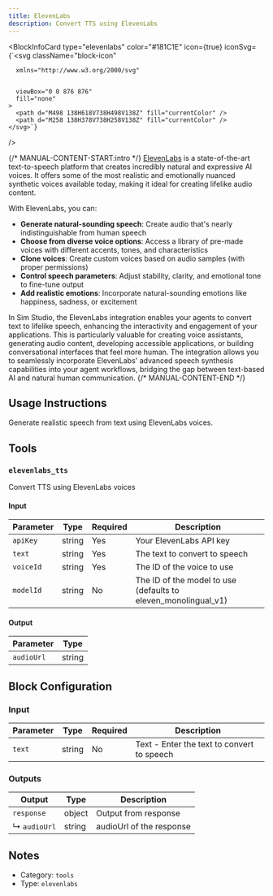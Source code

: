 ```yaml
---
title: ElevenLabs
description: Convert TTS using ElevenLabs
---
```



<BlockInfoCard
  type="elevenlabs"
  color="#181C1E"
  icon={true}
  iconSvg={`<svg className="block-icon"
      
      xmlns="http://www.w3.org/2000/svg"
      
      
      viewBox="0 0 876 876"
      fill="none"
    >
      <path d="M498 138H618V738H498V138Z" fill="currentColor" />
      <path d="M258 138H378V738H258V138Z" fill="currentColor" />
    </svg>`}
/>

{/* MANUAL-CONTENT-START:intro */}
[ElevenLabs](https://elevenlabs.io/) is a state-of-the-art text-to-speech platform that creates incredibly natural and expressive AI voices. It offers some of the most realistic and emotionally nuanced synthetic voices available today, making it ideal for creating lifelike audio content.

With ElevenLabs, you can:

- **Generate natural-sounding speech**: Create audio that's nearly indistinguishable from human speech
- **Choose from diverse voice options**: Access a library of pre-made voices with different accents, tones, and characteristics
- **Clone voices**: Create custom voices based on audio samples (with proper permissions)
- **Control speech parameters**: Adjust stability, clarity, and emotional tone to fine-tune output
- **Add realistic emotions**: Incorporate natural-sounding emotions like happiness, sadness, or excitement

In Sim Studio, the ElevenLabs integration enables your agents to convert text to lifelike speech, enhancing the interactivity and engagement of your applications. This is particularly valuable for creating voice assistants, generating audio content, developing accessible applications, or building conversational interfaces that feel more human. The integration allows you to seamlessly incorporate ElevenLabs' advanced speech synthesis capabilities into your agent workflows, bridging the gap between text-based AI and natural human communication.
{/* MANUAL-CONTENT-END */}

## Usage Instructions

Generate realistic speech from text using ElevenLabs voices.

## Tools

### `elevenlabs_tts`

Convert TTS using ElevenLabs voices

#### Input

| Parameter | Type   | Required | Description                                                      |
| --------- | ------ | -------- | ---------------------------------------------------------------- |
| `apiKey`  | string | Yes      | Your ElevenLabs API key                                          |
| `text`    | string | Yes      | The text to convert to speech                                    |
| `voiceId` | string | Yes      | The ID of the voice to use                                       |
| `modelId` | string | No       | The ID of the model to use \(defaults to eleven_monolingual_v1\) |

#### Output

| Parameter  | Type   |
| ---------- | ------ |
| `audioUrl` | string |

## Block Configuration

### Input

| Parameter | Type   | Required | Description                                |
| --------- | ------ | -------- | ------------------------------------------ |
| `text`    | string | No       | Text - Enter the text to convert to speech |

### Outputs

| Output       | Type   | Description              |
| ------------ | ------ | ------------------------ |
| `response`   | object | Output from response     |
| ↳ `audioUrl` | string | audioUrl of the response |

## Notes

- Category: `tools`
- Type: `elevenlabs`
